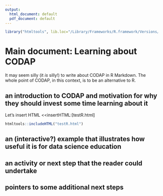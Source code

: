 ```yaml
---
output:
  html_document: default
  pdf_document: default
---
```

```r
library("htmltools", lib.loc="/Library/Frameworks/R.framework/Versions/3.5/Resources/library")
```

# Main document: Learning about CODAP

It may seem silly (it _is_ silly!) to write about CODAP in R Markdown. The whole point of CODAP, in this context, is to be an alternative to R.

## an introduction to CODAP and motivation for why they should invest some time learning about it

Let's insert HTML
<<insertHTML:[testR.html]


```r
htmltools::includeHTML("testR.html")
```

## an (interactive?) example that illustrates how useful it is for data science education

## an activity or next step that the reader could undertake

## pointers to some additional next steps
